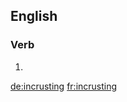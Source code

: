 ==English==

===Verb===
{{head|en|present participle}}

# {{present participle of|incrust|lang=en|nocat=1}}

[[de:incrusting]]
[[fr:incrusting]]